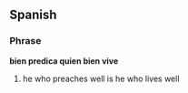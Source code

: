 ==Spanish==
===Phrase===
'''bien predica quien bien vive'''
# he who preaches well is he who lives well